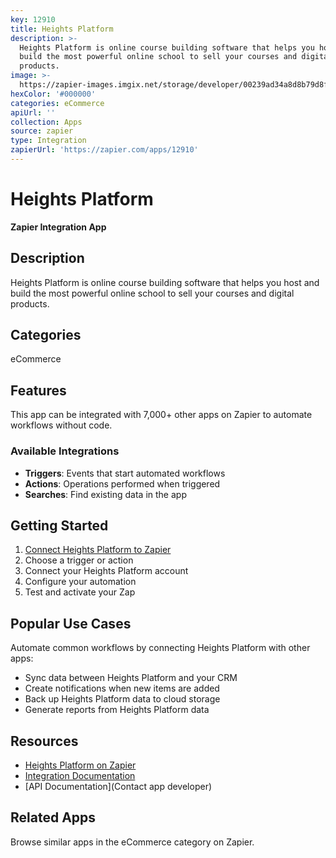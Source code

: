 ```yaml
---
key: 12910
title: Heights Platform
description: >-
  Heights Platform is online course building software that helps you host and
  build the most powerful online school to sell your courses and digital
  products.
image: >-
  https://zapier-images.imgix.net/storage/developer/00239ad34a8d8b79d8fddb94e7a692c4.png?auto=format%2Ccompress&ixlib=python-3.0.0&q=50
hexColor: '#000000'
categories: eCommerce
apiUrl: ''
collection: Apps
source: zapier
type: Integration
zapierUrl: 'https://zapier.com/apps/12910'
---
```

# Heights Platform

**Zapier Integration App**

## Description

Heights Platform is online course building software that helps you host and build the most powerful online school to sell your courses and digital products.

## Categories

eCommerce

## Features

This app can be integrated with 7,000+ other apps on Zapier to automate workflows without code.

### Available Integrations

- **Triggers**: Events that start automated workflows
- **Actions**: Operations performed when triggered
- **Searches**: Find existing data in the app

## Getting Started

1. [Connect Heights Platform to Zapier](https://zapier.com/apps/12910)
2. Choose a trigger or action
3. Connect your Heights Platform account
4. Configure your automation
5. Test and activate your Zap

## Popular Use Cases

Automate common workflows by connecting Heights Platform with other apps:

- Sync data between Heights Platform and your CRM
- Create notifications when new items are added
- Back up Heights Platform data to cloud storage
- Generate reports from Heights Platform data

## Resources

- [Heights Platform on Zapier](https://zapier.com/apps/12910)
- [Integration Documentation](https://zapier.com/apps/12910/integrations)
- [API Documentation](Contact app developer)

## Related Apps

Browse similar apps in the eCommerce category on Zapier.

